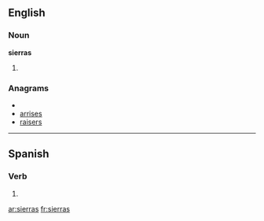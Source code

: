 ==English==

===Noun===
'''sierras'''

# {{plural of|[[sierra]]}}

===Anagrams===
* {{alphagram|aeirrss}}
* [[arrises#English|arrises]]
* [[raisers#English|raisers]]

----

==Spanish==

===Verb===
{{es-verb-form|serrar}}

# {{es-verb form of|ending=ar|mood=indicative|tense=present|pers=2|formal=no|number=singular|[[serrar]]}}

[[ar:sierras]]
[[fr:sierras]]
